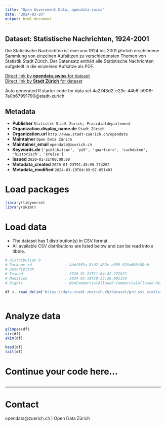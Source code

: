 ```yaml
---
title: "Open Government Data, opendata.swiss"
date: "2024-03-20"
output: html_document
---
```


## Dataset: Statistische Nachrichten, 1924-2001


Die Statistische Nachrichten ist eine von 1924 bis 2001 jährlich erschienene Sammlung von einzelnen Aufsätzen zu verschiedensten Themen von Statistik Stadt Zürich. Der Datensatz enthält alle Statistische Nachrichten aufgeteilt in die einzelnen Aufsätze als PDF.


[Direct link by **opendata.swiss** for dataset](https://opendata.swiss/de/dataset/statistische-nachrichten-1924-2001)<br>
[Direct link by **Stadt Zürich** for dataset](https://data.stadt-zuerich.ch/dataset/prd_ssz_statistische_nachrichten)

Auto generated R starter code for data set 4a2743d2-e23c-44b6-b906-7a0b67991790@stadt-zurich.

## Metadata

- **Publisher** `Statistik Stadt Zürich, Präsidialdepartement`
- **Organization.display_name.de** `Stadt Zürich`
- **Organization.url** `http://www.stadt-zuerich.ch/opendata`
- **Maintainer** `Open Data Zürich`
- **Maintainer_email** `opendata@zuerich.ch`
- **Keywords.de** `['publikation', 'pdf', 'quartiere', 'sachdaten', 'historisch', 'kreise']`
- **Issued** `2020-01-21T00:00:00`
- **Metadata_created** `2020-01-23T01:45:00.274202`
- **Metadata_modified** `2024-03-19T04:09:07.651403`


# Load packages

```r

library(tidyverse)
library(skimr)

```

# Load data

-   The dataset has 1 distribution(s) in CSV format.
-   All available CSV distributions are listed below and can be read into a tibble.

```r

# Distribution 0
# Package_id               : 4ddf059a-8fd2-482e-a859-028a660f88eb
# Description              : 
# Issued                   : 2020-01-22T11:04:42.272622
# Modified                 : 2024-03-18T20:55:38.092150
# Rights                   : NonCommercialAllowed-CommercialAllowed-ReferenceNotRequired

df <- read_delim('https://data.stadt-zuerich.ch/dataset/prd_ssz_statistische_nachrichten/download/prd_ssz_statistische_nachrichten.csv')



```

# Analyze data

```r

glimpse(df)
str(df)
skim(df)

head(df)
tail(df)

```

# Continue your code here...

```r

```

------------------------------------------------------------------------

# Contact

opendata@zuerich.ch | Open Data Zürich
